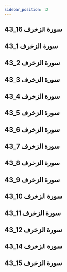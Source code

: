```yaml
---
sidebar_position: 12
---
```


## 43_16 سورة الزخرف
<YouTube youTubeId='7pEFZYTiKNA' />

## 43_1 سورة الزخرف
<YouTube youTubeId='7N2B8jfY1pc' />

## 43_2 سورة الزخرف
<YouTube youTubeId='4vGH3OcrbTk' />

## 43_3 سورة الزخرف
<YouTube youTubeId='gpj2C8gFddE' />

## 43_4 سورة الزخرف
<YouTube youTubeId='evzUOfAYr4g' />

## 43_5 سورة الزخرف
<YouTube youTubeId='uV_3FDloEQw' />

## 43_6 سورة الزخرف
<YouTube youTubeId='0KDHVExbKF8' />

## 43_7 سورة الزخرف
<YouTube youTubeId='DVXHYGnyyM4' />

## 43_8 سورة الزخرف
<YouTube youTubeId='AC7Amm2EdvQ' />

## 43_9 سورة الزخرف
<YouTube youTubeId='Wm7taW1u7FQ' />

## 43_10 سورة الزخرف
<YouTube youTubeId='96HUbe_xM84' />

## 43_11 سورة الزخرف
<YouTube youTubeId='Ze3f9EkMGdk' />

## 43_12 سورة الزخرف
<YouTube youTubeId='gooSn9CxOqw' />

## 43_14 سورة الزخرف
<YouTube youTubeId='C2ZnKIBFSzQ' />

## 43_15 سورة الزخرف
<YouTube youTubeId='DBV_AIK94nA' />
